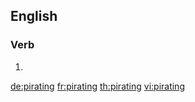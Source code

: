 ==English==

===Verb===
{{head|en|present participle}}

# {{present participle of|pirate|lang=en|nocat=1}}

[[de:pirating]]
[[fr:pirating]]
[[th:pirating]]
[[vi:pirating]]